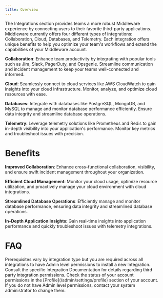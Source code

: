 ```yaml
---
title: Overview
---
```


The Integrations section provides teams a more robust Middleware experience by connecting users to their favorite third-party applications. Middleware currently offers four different types of integrations: Collaboration, Cloud, Databases, and Telemetry. Each integration offers unique benefits to help you optimize your team's workflows and extend the capabilities of your Middleware account.

**Collaboration**: Enhance team productivity by integrating with popular tools such as Jira, Slack, PagerDuty, and Opsgenie. Streamline communication and incident management to keep your teams well-connected and informed.

**Cloud**: Seamlessly connect to cloud services like AWS CloudWatch to gain insights into your cloud infrastructure. Monitor, analyze, and optimize cloud resources with ease.

**Databases**: Integrate with databases like PostgreSQL, MongoDB, and MySQL to manage and monitor database performance efficiently. Ensure data integrity and streamline database operations.

**Telemetry**: Leverage telemetry solutions like Prometheus and Redis to gain in-depth visibility into your application's performance. Monitor key metrics and troubleshoot issues with precision.


# Benefits

**Improved Collaboration**: Enhance cross-functional collaboration, visibility, and ensure swift incident management throughout your organization.

**Efficient Cloud Management**: Monitor your cloud usage, optimize resource utilization, and proactively manage your cloud environment with cloud integrations.

**Streamlined Database Operations**: Efficiently manage and monitor database performance, ensuring data integrity and streamlined database operations.

**In-Depth Application Insights**: Gain real-time insights into application performance and quickly troubleshoot issues with telemetry integrations.


# FAQ

<Accordion title="What are the prerequisites for installing integrations?">
  Prerequisites vary by integration type but you are required across all integrations to have Admin level permissions to install a new Integration. Consult the specific Integration Documentation for details regarding third party integration permissions.
</Accordion>

<Accordion title="How do I configure my Middleware account for Integrations?">
  Check the status of your account permissions in the [Profile](/admin/settings/profile) section of your account. If you do not have Admin level permissions, contact your system administrator to change them.
</Accordion>
